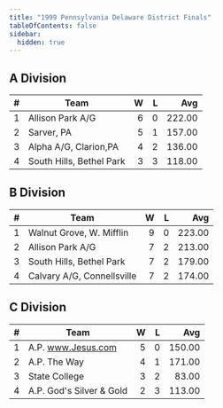 ```yaml
---
title: "1999 Pennsylvania Delaware District Finals"
tableOfContents: false
sidebar:
  hidden: true
---
```


## A Division

|    # | Team                     |    W |    L |    Avg |
| ---: | ------------------------ | ---: | ---: | -----: |
|    1 | Allison Park A/G         |    6 |    0 | 222.00 |
|    2 | Sarver, PA               |    5 |    1 | 157.00 |
|    3 | Alpha A/G, Clarion,PA    |    4 |    2 | 136.00 |
|    4 | South Hills, Bethel Park |    3 |    3 | 118.00 |

## B Division

|    # | Team                       |    W |    L |    Avg |
| ---: | -------------------------- | ---: | ---: | -----: |
|    1 | Walnut Grove, W. Mifflin   |    9 |    0 | 223.00 |
|    2 | Allison Park A/G           |    7 |    2 | 213.00 |
|    3 | South Hills, Bethel Park   |    7 |    2 | 179.00 |
|    4 | Calvary A/G, Connellsville |    7 |    2 | 174.00 |

## C Division

|    # | Team                     |    W |    L |    Avg |
| ---: | ------------------------ | ---: | ---: | -----: |
|    1 | A.P. www.Jesus.com       |    5 |    0 | 150.00 |
|    2 | A.P. The Way             |    4 |    1 | 171.00 |
|    3 | State College            |    3 |    2 |  83.00 |
|    4 | A.P. God's Silver & Gold |    2 |    3 | 113.00 |

